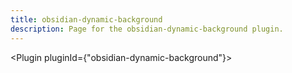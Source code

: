 ---
title: obsidian-dynamic-background
description: Page for the obsidian-dynamic-background plugin.
---


<Plugin pluginId={"obsidian-dynamic-background"}></Plugin>
